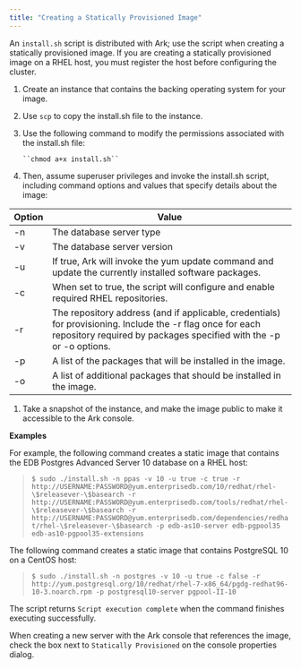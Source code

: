 ```yaml
---
title: "Creating a Statically Provisioned Image"
---
```


<div id="ark_recovering_console_failure" class="registered_link"></div>


An `install.sh` script is distributed with Ark; use the script when creating a statically provisioned image. If you are creating a statically provisioned image on a RHEL host, you must register the host before configuring the cluster.

1.  Create an instance that contains the backing operating system for your image.

2.  Use `scp` to copy the <span class="title-ref">install.sh</span> file to the instance.

3.  Use the following command to modify the permissions associated with the <span class="title-ref">install.sh</span> file:

        ``chmod a+x install.sh``

4.  Then, assume superuser privileges and invoke the install.sh script, including command options and values that specify details about the image:

| Option | Value                                                                                                                                                                            |
|--------|----------------------------------------------------------------------------------------------------------------------------------------------------------------------------------|
| -n     | The database server type                                                                                                                                                         |
| -v     | The database server version                                                                                                                                                      |
| -u     | If true, Ark will invoke the yum update command and update the currently installed software packages.                                                                            |
| -c     | When set to true, the script will configure and enable required RHEL repositories.                                                                                               |
| -r     | The repository address (and if applicable, credentials) for provisioning. Include the -r flag once for each repository required by packages specified with the -p or -o options. |
| -p     | A list of the packages that will be installed in the image.                                                                                                                      |
| -o     | A list of additional packages that should be installed in the image.                                                                                                             |

1.  Take a snapshot of the instance, and make the image public to make it accessible to the Ark console.

**Examples**

For example, the following command creates a static image that contains the EDB Postgres Advanced Server 10 database on a RHEL host:

> `$ sudo ./install.sh -n ppas -v 10 -u true -c true -r http://USERNAME:PASSWORD@yum.enterprisedb.com/10/redhat/rhel-\$releasever-\$basearch -r http://USERNAME:PASSWORD@yum.enterprisedb.com/tools/redhat/rhel-\$releasever-\$basearch -r http://USERNAME:PASSWORD@yum.enterprisedb.com/dependencies/redhat/rhel-\$releasever-\$basearch -p edb-as10-server edb-pgpool35 edb-as10-pgpool35-extensions`

The following command creates a static image that contains PostgreSQL 10 on a CentOS host:

> `$ sudo ./install.sh -n postgres -v 10 -u true -c false -r http://yum.postgresql.org/10/redhat/rhel-7-x86_64/pgdg-redhat96-10-3.noarch.rpm -p postgresql10-server pgpool-II-10`

The script returns `Script execution complete` when the command finishes executing successfully.

When creating a new server with the Ark console that references the image, check the box next to `Statically Provisioned` on the console properties dialog.
